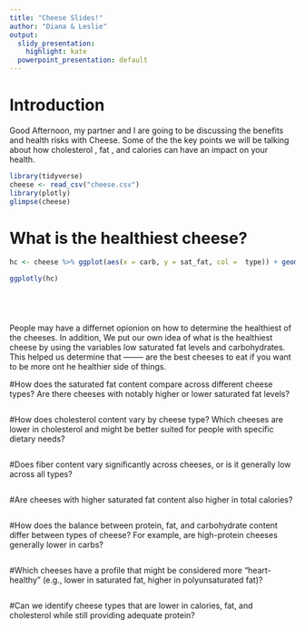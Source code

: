 ```yaml
---
title: "Cheese Slides!"
author: "Diana & Leslie"
output:
  slidy_presentation: 
    highlight: kate
  powerpoint_presentation: default
---
```


# Introduction

Good Afternoon, my partner and I are going to be discussing the benefits and health risks with Cheese. Some of the the key points we will be talking about how cholesterol , fat , and calories can have an impact on your health.


```r
library(tidyverse)
cheese <- read_csv("cheese.csv")
library(plotly)
glimpse(cheese)

```
# What is the healthiest cheese?
```r

hc <- cheese %>% ggplot(aes(x = carb, y = sat_fat, col =  type)) + geom_point()

ggplotly(hc)






```

People may have a differnet opionion on how to determine the healthiest of the cheeses. In addition, We put our own idea of what is the healthiest cheese by using the variables low saturated fat levels and carbohydrates.
This helped us determine that -------- are the best cheeses to eat if you want to be more ont he healthier side of things.





#How does the saturated fat content compare across different cheese types? Are there cheeses with notably higher or lower saturated fat levels?
```r










```









#How does cholesterol content vary by cheese type? Which cheeses are lower in cholesterol and might be better suited for people with specific dietary needs?
```r








```

#Does fiber content vary significantly across cheeses, or is it generally low across all types?

```r







```


#Are cheeses with higher saturated fat content also higher in total calories?

```r







```

#How does the balance between protein, fat, and carbohydrate content differ between types of cheese? For example, are high-protein cheeses generally lower in carbs?

```r







```

#Which cheeses have a profile that might be considered more "heart-healthy" (e.g., lower in saturated fat, higher in polyunsaturated fat)?

```r












```

#Can we identify cheese types that are lower in calories, fat, and cholesterol while still providing adequate protein?


```r








```